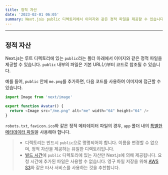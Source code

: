 ```yaml
---
title: 정적 자산
date: '2023-02-01 06:05'
summary: Next.js는 public 디렉토리에서 이미지와 같은 정적 파일을 제공할 수 있습니다. 여기서 그 작동 방식을 알 수 있습니다.
---
```


<TOCInline toc={props.toc} asDisclosure />

---

## 정적 자산
Next.js는 루트 디렉토리에 있는 `public`라는 폴더 아래에서 이미지와 같은 정적 파일을 제공할 수 있습니다. `public` 내부의 파일은 기본 URL(`/`)부터 코드로 참조될 수 있습니다.

예를 들어, `public` 안에 `me.png`를 추가하면, 다음 코드를 사용하여 이미지에 접근할 수 있습니다.

```jsx:Avatar.js
import Image from 'next/image'

export function Avatar() {
  return <Image src="/me.png" alt="me" width="64" height="64" />
}
```

`robots.txt`, `favicon.ico`와 같은 정적 메타데이터 파일의 경우, `app` 폴더 내의 [특별한 메타데이터 파일](https://nextjs.org/docs/app/api-reference/file-conventions/metadata)을 사용해야 합니다.


> - 디렉토리는 반드시 `public`으로 명명되어야 합니다. 이름을 변경할 수 없으며, 정적 자산을 제공하는 유일한 디렉토리입니다.
> - [빌드 시간](https://nextjs.org/docs/app/api-reference/next-cli#build)에 `public` 디렉토리에 있는 자산만 Next.js에 의해 제공됩니다. 요청 시간에 추가된 파일은 사용할 수 없습니다. 영구 파일 저장을 위해 [AWS S3](https://aws.amazon.com/s3/)와 같은 타사 서비스를 사용하는 것을 추천합니다.

